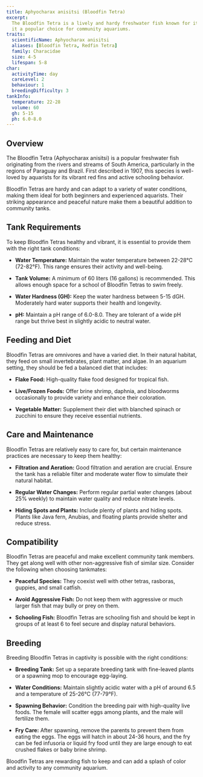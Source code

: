 ```yaml
---
title: Aphyocharax anisitsi (Bloodfin Tetra)
excerpt:
  The Bloodfin Tetra is a lively and hardy freshwater fish known for its striking red fins and peaceful nature, making
  it a popular choice for community aquariums.
traits:
  scientificName: Aphyocharax anisitsi
  aliases: [Bloodfin Tetra, Redfin Tetra]
  family: Characidae
  size: 4-5
  lifespan: 5-8
char:
  activityTime: day
  careLevel: 2
  behaviour: 1
  breedingDifficulty: 3
tankInfo:
  temperature: 22-28
  volume: 60
  gh: 5-15
  ph: 6.0-8.0
---
```


## Overview

The Bloodfin Tetra (Aphyocharax anisitsi) is a popular freshwater fish originating from the rivers and streams of South
America, particularly in the regions of Paraguay and Brazil. First described in 1907, this species is well-loved by
aquarists for its vibrant red fins and active schooling behavior.

Bloodfin Tetras are hardy and can adapt to a variety of water conditions, making them ideal for both beginners and
experienced aquarists. Their striking appearance and peaceful nature make them a beautiful addition to community tanks.

## Tank Requirements

To keep Bloodfin Tetras healthy and vibrant, it is essential to provide them with the right tank conditions:

- **Water Temperature:** Maintain the water temperature between 22-28°C (72-82°F). This range ensures their activity and
  well-being.

- **Tank Volume:** A minimum of 60 liters (16 gallons) is recommended. This allows enough space for a school of Bloodfin
  Tetras to swim freely.

- **Water Hardness (GH):** Keep the water hardness between 5-15 dGH. Moderately hard water supports their health and
  longevity.

- **pH:** Maintain a pH range of 6.0-8.0. They are tolerant of a wide pH range but thrive best in slightly acidic to
  neutral water.

## Feeding and Diet

Bloodfin Tetras are omnivores and have a varied diet. In their natural habitat, they feed on small invertebrates, plant
matter, and algae. In an aquarium setting, they should be fed a balanced diet that includes:

- **Flake Food:** High-quality flake food designed for tropical fish.

- **Live/Frozen Foods:** Offer brine shrimp, daphnia, and bloodworms occasionally to provide variety and enhance their
  coloration.

- **Vegetable Matter:** Supplement their diet with blanched spinach or zucchini to ensure they receive essential
  nutrients.

## Care and Maintenance

Bloodfin Tetras are relatively easy to care for, but certain maintenance practices are necessary to keep them healthy:

- **Filtration and Aeration:** Good filtration and aeration are crucial. Ensure the tank has a reliable filter and
  moderate water flow to simulate their natural habitat.

- **Regular Water Changes:** Perform regular partial water changes (about 25% weekly) to maintain water quality and
  reduce nitrate levels.

- **Hiding Spots and Plants:** Include plenty of plants and hiding spots. Plants like Java fern, Anubias, and floating
  plants provide shelter and reduce stress.

## Compatibility

Bloodfin Tetras are peaceful and make excellent community tank members. They get along well with other non-aggressive
fish of similar size. Consider the following when choosing tankmates:

- **Peaceful Species:** They coexist well with other tetras, rasboras, guppies, and small catfish.

- **Avoid Aggressive Fish:** Do not keep them with aggressive or much larger fish that may bully or prey on them.

- **Schooling Fish:** Bloodfin Tetras are schooling fish and should be kept in groups of at least 6 to feel secure and
  display natural behaviors.

## Breeding

Breeding Bloodfin Tetras in captivity is possible with the right conditions:

- **Breeding Tank:** Set up a separate breeding tank with fine-leaved plants or a spawning mop to encourage egg-laying.

- **Water Conditions:** Maintain slightly acidic water with a pH of around 6.5 and a temperature of 25-26°C (77-79°F).

- **Spawning Behavior:** Condition the breeding pair with high-quality live foods. The female will scatter eggs among
  plants, and the male will fertilize them.

- **Fry Care:** After spawning, remove the parents to prevent them from eating the eggs. The eggs will hatch in about
  24-36 hours, and the fry can be fed infusoria or liquid fry food until they are large enough to eat crushed flakes or
  baby brine shrimp.

Bloodfin Tetras are rewarding fish to keep and can add a splash of color and activity to any community aquarium.
